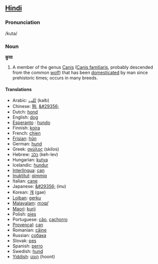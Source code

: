 ==[[Hindi]]==
=== Pronunciation ===
/kuta/

===Noun===
'''कुत्ता'''

# A member of the genus [[Canis]] ([[Canis familiaris]], probably descended from the common [[wolf]]) that has been [[domesticated]] by man since prehistoric times; occurs in many breeds.

====Translations====
*Arabic: [[كَلب]] (kalb)
*Chinese: [[狗]], [[&#29356;]]
*Dutch: [[hond]]
*English: [[dog]]
*[[Esperanto]] : [[hundo]]
*Finnish: [[koira]]
*French: [[chien]]
*[[Frisian]]: [[hûn]]
*German: [[hund]]
*Greek: [[σκύλος]] (skilos)
*Hebrew: [[כלב]] (keh-lev)
*Hungarian: [[kutya]]
*Icelandic: [[hundur]]
*[[Interlingua]]: [[can]]
*[[Inuktitut]]: [[qimmiq]]
*Italian: [[cane]]
*Japanese: [[&#29356;]] (inu)
*Korean: [[개]] (gae)
*[[Lojban]]: [[gerku]]
*[[Malayalam]]: [[നായ്]]
*[[Maori]]: [[kurii]]
*Polish: [[pies]]
*Portuguese: [[cão]], [[cachorro]]
*[[Provençal]]: [[can]]
*Romanian: [[câine]]
*Russian: [[собака]]
*Slovak: [[pes]]
*Spanish: [[perro]]
*Swedish: [[hund]]
*[[Yiddish]]: [[הונט]] (hoont)